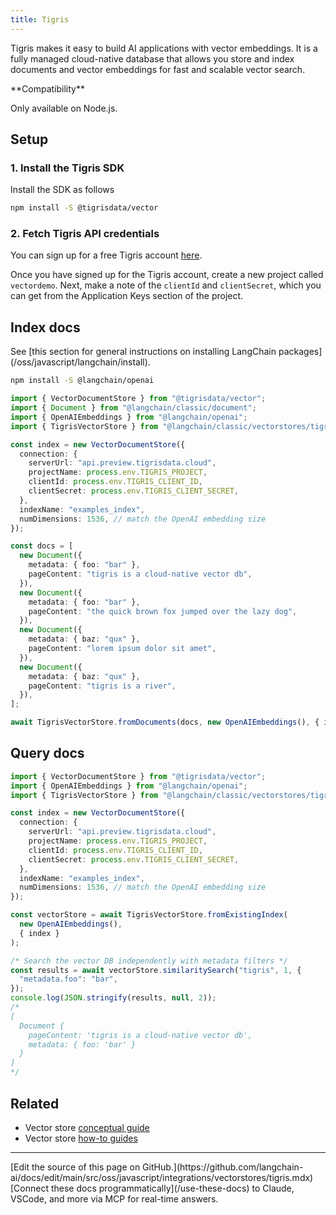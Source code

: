```yaml
---
title: Tigris
---
```


Tigris makes it easy to build AI applications with vector embeddings.
It is a fully managed cloud-native database that allows you store and
index documents and vector embeddings for fast and scalable vector search.

<Tip>
**Compatibility**

Only available on Node.js.
</Tip>

## Setup

### 1. Install the Tigris SDK

Install the SDK as follows

```bash npm
npm install -S @tigrisdata/vector
```
### 2. Fetch Tigris API credentials

You can sign up for a free Tigris account [here](https://www.tigrisdata.com/).

Once you have signed up for the Tigris account, create a new project called `vectordemo`.
Next, make a note of the `clientId` and `clientSecret`, which you can get from the
Application Keys section of the project.

## Index docs

<Tip>
See [this section for general instructions on installing LangChain packages](/oss/javascript/langchain/install).
</Tip>

```bash npm
npm install -S @langchain/openai
```
```typescript
import { VectorDocumentStore } from "@tigrisdata/vector";
import { Document } from "@langchain/classic/document";
import { OpenAIEmbeddings } from "@langchain/openai";
import { TigrisVectorStore } from "@langchain/classic/vectorstores/tigris";

const index = new VectorDocumentStore({
  connection: {
    serverUrl: "api.preview.tigrisdata.cloud",
    projectName: process.env.TIGRIS_PROJECT,
    clientId: process.env.TIGRIS_CLIENT_ID,
    clientSecret: process.env.TIGRIS_CLIENT_SECRET,
  },
  indexName: "examples_index",
  numDimensions: 1536, // match the OpenAI embedding size
});

const docs = [
  new Document({
    metadata: { foo: "bar" },
    pageContent: "tigris is a cloud-native vector db",
  }),
  new Document({
    metadata: { foo: "bar" },
    pageContent: "the quick brown fox jumped over the lazy dog",
  }),
  new Document({
    metadata: { baz: "qux" },
    pageContent: "lorem ipsum dolor sit amet",
  }),
  new Document({
    metadata: { baz: "qux" },
    pageContent: "tigris is a river",
  }),
];

await TigrisVectorStore.fromDocuments(docs, new OpenAIEmbeddings(), { index });
```

## Query docs

```typescript
import { VectorDocumentStore } from "@tigrisdata/vector";
import { OpenAIEmbeddings } from "@langchain/openai";
import { TigrisVectorStore } from "@langchain/classic/vectorstores/tigris";

const index = new VectorDocumentStore({
  connection: {
    serverUrl: "api.preview.tigrisdata.cloud",
    projectName: process.env.TIGRIS_PROJECT,
    clientId: process.env.TIGRIS_CLIENT_ID,
    clientSecret: process.env.TIGRIS_CLIENT_SECRET,
  },
  indexName: "examples_index",
  numDimensions: 1536, // match the OpenAI embedding size
});

const vectorStore = await TigrisVectorStore.fromExistingIndex(
  new OpenAIEmbeddings(),
  { index }
);

/* Search the vector DB independently with metadata filters */
const results = await vectorStore.similaritySearch("tigris", 1, {
  "metadata.foo": "bar",
});
console.log(JSON.stringify(results, null, 2));
/*
[
  Document {
    pageContent: 'tigris is a cloud-native vector db',
    metadata: { foo: 'bar' }
  }
]
*/
```

## Related

- Vector store [conceptual guide](/oss/javascript/integrations/vectorstores)
- Vector store [how-to guides](/oss/javascript/integrations/vectorstores)

---

<Callout icon="pen-to-square" iconType="regular">
    [Edit the source of this page on GitHub.](https://github.com/langchain-ai/docs/edit/main/src/oss/javascript/integrations/vectorstores/tigris.mdx)
</Callout>
<Tip icon="terminal" iconType="regular">
    [Connect these docs programmatically](/use-these-docs) to Claude, VSCode, and more via MCP for    real-time answers.
</Tip>
